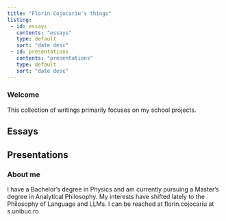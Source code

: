 ```yaml
---
title: "Florin Cojocariu's things"
listing:
 - id: essays
   contents: "essays"
   type: default
   sort: "date desc"
 - id: presentations
   contents: "presentations"
   type: default
   sort: "date desc"
---
```


### Welcome

This collection of writings primarily focuses on my school projects.

## Essays
::: {#essays}
:::

## Presentations
::: {#presentations}
:::

### About me

I have a Bachelor's degree in Physics and am currently pursuing a Master's degree in Analytical Philosophy. My interests have shifted lately to the Philosophy of Language and LLMs. I can be reached at florin.cojocariu at s.unibuc.ro